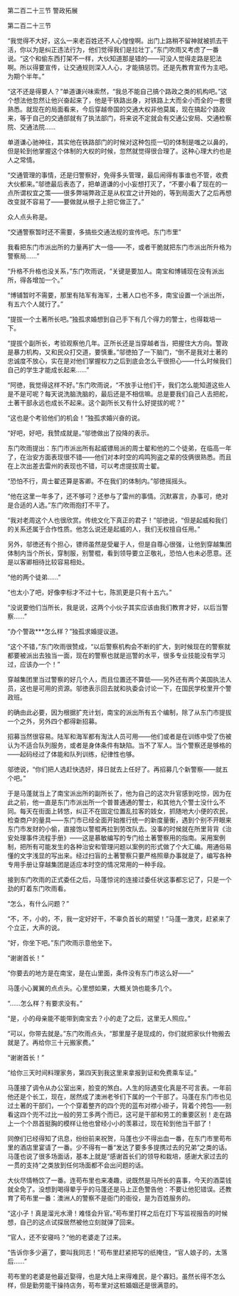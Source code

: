

第二百二十三节 警政拓展

第二百二十三节

“我觉得不大好，这么一来老百姓还不人心惶惶啊。出门上路稍不留神就被抓去干活，你以为是纠正违法行为，他们觉得我们是拉壮丁。”东门吹雨又考虑了一番说。“这个和偷东西打架不一样，大伙知道那是错的――可没人觉得走路是犯法啊。所以得要宣传，让交通规则深入人心，才能搞惩罚。还是先教育宣传为主吧。为期个半年。”

“这不还是得要人？”单道谦兴味索然，“我总不能自己搞个路政之类的机构吧。”这个想法他忽然让他兴奋起来了，他是干铁路出身，对铁路上大而全小而全的一套很熟悉。就现在的局面看来，今后穿越帝国的交通大权非他莫属，现在搞起个路政来，等于自己的交通部就有了执法部门，将来说不定就会有交通公安局、交通检察院、交通法院……

单道谦心驰神往，其实他在铁路部门的时候对这种包揽一切的体制是嗤之以鼻的，但是轮到他掌握这个体制的大权的时候，忽然就觉得很合理了。这种心理大约也是人之常情。

“交通管理的事情，还是归警察好，免得多头管理，最后闹得有事谁也不管，收费大伙都来。”邬徳最后表态了，把单道谦的小小妄想打灭了，“不要小看了现在的一点所谓权宜之策――很多弊端弊政正是从权宜之计开始的，等到局面大了之后再想改变就不容易了――要做就从根子上把它做正了。”

众人点头称是。

“交通警察暂时还不需要，多搞些交通法规的宣传吧。东门市里”

我看把东门市派出所的力量再扩大一倍――不，或者干脆就把东门市派出所升格为警察局……”

“升格不升格也没关系，”东门吹雨说，“关键是要加人。南宝和博铺现在没有派出所，得各增加一个。”

“博铺暂时不需要，那里有陆军有海军，土著人口也不多，南宝设置一个派出所，有五六个人就行了。”

“提拔一个土著所长吧。”独孤求婚想到自己手下有几个得力的警士，也得栽培一下。

“提拔个副所长，考验观察他几年。正所长还是当穿越者当，把握住大方向。警政是暴力机构，又和民众打交道，要慎重。”邬徳拍了一下脑门，“倒不是我对土著的忠诚度不放心，实在是对他们掌握权力之后到底会怎么干很担心――什么时候我们自己的学生才能成长起来……”

“阿徳，我觉得这样不好。”东门吹雨说，“不放手让他们干，我们怎么能知道这些人是不是可呢？每天说洗脑洗脑的，最后还是不相信嘛。总是要我们自己人去把舵，土著干部永远也成长不起来。这个副所长又有什么好提拔的呢？”

“这也是个考验他们的机会！”独孤求婚兴奋的说。

“好吧，好吧，我赞成就是。”邬徳做出了投降的表示。

东门吹雨提出：东门市派出所有起威镖局派的周士翟和他的二个徒弟，在临高一年了，在治安方面表现很不错――他们对本时空的鸡鸣狗盗之辈的伎俩很熟悉。而且在上次出差去雷州的表现也不错，可以考虑提拔周士翟。

“恐怕不行，周士翟还算是客卿。不在我们的体制内。”邬徳摇摇头。

“他在这里一年多了，还不够可？还参与了雷州的事情。沉默寡言，办事可，绝对是合适的人选。”东门吹雨抱打不平了。

“我对老周这个人也很欣赏。传统文化下真正的君子！”邬徳说，“但是起威和我们的关系还属于合作性质。他怎么说还是起威的人，我们无权擅自任用。”

另外，邬徳还有个担心，镖师虽然是受雇于人，但是自尊心很强，让他到穿越集团体制内当个所长，穿制服，别警棍，看到领导要立正敬礼，恐怕人也未必愿意。还是以客卿相待比较容易相处。

“他的两个徒弟……”

“也太小了吧，好像李标才不过十七，陈凯更是只有十五六。”

“没说要他们当所长，我是说，这两个小伙子其实应该由我们教育才好，以后当警察……”

“办个警政***怎么样？”独孤求婚提议道。

“这个不错，”东门吹雨很赞成，“以后警察机构会不断的扩大，到时候现在的警察就都要被派出去独当一面，现在的警察也就是巡警的水平，很多专业技能没有学习过，应该办一个！”

穿越集团里当过警察的好几个人，而且位置还不算低――另外还有两个美国执法人员，这也是可用的资源。邬徳表示回去就和执委会讨论一下，在国民学校里开个警政班。

的确由此必要，因为根据扩充计划，南宝的派出所有五个编制，除了从东门市提拔一个之外，另外四个都得新招募。

招募当然很容易。陆军和海军都有淘汰人员可用――他们或者是在训练中受了伤被认为不适合队列服务，或者是身体条件有缺陷。当不了军人。当个警察还是够格的――起码经过了体能和队列训练，纪律性也够。

邬徳说，“你们把人选赶快选好，择日就去上任好了。再招募几个新警察――就五个吧。”

于是马蓬就当上了南宝派出所的副所长了，他为自己的这次升官感到吃惊，因为在此之前，他一直是东门市派出所一个普普通通的警士，和其他九个警士没什么不同。每天在街面上转悠，纠正不在固定位置乱拉客的妓女，抓随地大小便的农民，检查商户的量具――东门市已经全面开始推行统一的新度量衡，遇到个别不开眼来东门市发财的小偷，直接饱以警棍再拉到劳改队去。没事的时候就在所里背背《治安处理事件流程手册》――这是慕敏编写的专门给土著警察用的指南。采用案例制，把所有可能发生的各种治安和管理问题以案例的形式做了个大汇编。用通俗易懂的文字浅显的写出来。经过扫盲的土著警察只要严格照章办事就是了，编写各种专用手册让穿越集团是适应本时空的情况常用的一种手段。

接到东门吹雨的正式委任之后，马蓬惊诧的连接过委任状这事都忘记了，只是一个劲的盯着东门吹雨看。

“怎么，有什么问题？”

“不，不，小的，不，我一定好好干，不辜负首长的期望！”马蓬一激灵，赶紧来了个立正，大声的说。

“好，你坐下吧。”东门吹雨示意他坐下。

“谢谢首长！”

“你要去的地方是在南宝，是在山里面，条件没有东门市这么好――”

马蓬小心翼翼的点点头。心里想如果，大概关饷也能多几个。

“……怎么样？有要求没有。”

“是，小的母亲能不能带到南宝去？小的走了之后，这里无人照应。”

“可以，你带去就是。”东门吹雨点头，“那里屋子是现成的，你们就把家伙什物搬去就是了。再给你三十元搬家费。”

“谢谢首长！”

“给你三天时间料理家务，第四天到我这里来拿报到证和免费乘车证。”

马蓬接了调令从办公室出来，脸变的煞白。人生的际遇变化真是不可言表。一年前他还是个长工，现在，居然成了澳洲老爷们下属的一个干部了。马蓬在东门市也见过土著的干部们，一个个穿着整齐的四个兜的蓝布对襟小褂子，背着个挎包――别看这四个兜不过比一般的劳工多两个而已，这可是干部和劳工的重要区别！走在路上一个个昂首挺胸的模样让他也曾经小小的羡慕过，现在轮到他当干部了！

同僚们已经得知了讯息，纷纷前来祝贺，马蓬也少不得出血一番，在东门市里苟布里的酒店里宴请了一番。少不得有一番“发达了要多多提携过去的兄弟”之类的话。马蓬也说了很多场面话，基本上就是“感谢首长们的领导和栽培，感谢大家过去的一贯的支持”之类放到任何场面都不会出问题的话。

大伙尽情畅饮了一番。连苟布里也来凑趣，说既然是马所长的喜事，今天的酒菜钱就全免了。没想到喝得晕乎乎的马蓬还是马上正色警告他：不要让他犯错误。还教育了苟布里一番：澳洲人的警察不是衙门的衙役，是为百姓服务的。

“这小子！真是溜光水滑！难怪会升官。”苟布里打样之后在灯下写监视报告的时候想，自己的这点试探居然被他立刻就弹了回来。

“官人，还不安寝吗？”他的老婆走了过来。

“告诉你多少遍了，要叫我同志！”苟布里赶紧把写的纸掩住，“官人娘子的，太落后……”

苟布里的老婆是他最近娶得，也是大陆上来得难民，是个寡妇。虽然长得不怎么样，但是勤劳能干操持店务，苟布里对这桩婚姻还是很满意的。

